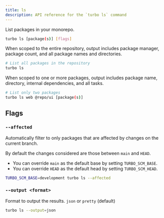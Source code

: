 ```yaml
---
title: ls
description: API reference for the `turbo ls` command
---
```



List packages in your monorepo.

```bash title="Terminal"
turbo ls [package(s)] [flags]
```

When scoped to the entire repository, output includes package manager, package count, and all package names and directories.

```bash title="Terminal"
# List all packages in the repository
turbo ls
```

When scoped to one or more packages, output includes package name, directory, internal dependencies, and all tasks.

```bash title="Terminal"
# List only two packages
turbo ls web @repo/ui [package(s)]
```

## Flags

### `--affected`

Automatically filter to only packages that are affected by changes on the current branch.

By default the changes considered are those between `main` and `HEAD`.

- You can override `main` as the default base by setting `TURBO_SCM_BASE`.
- You can override `HEAD` as the default head by setting `TURBO_SCM_HEAD`.

```bash title="Terminal"
TURBO_SCM_BASE=development turbo ls --affected
```

### `--output <format>` <ExperimentalBadge />

Format to output the results. `json` or `pretty` (default)

```bash title="Terminal"
turbo ls --output=json
```
